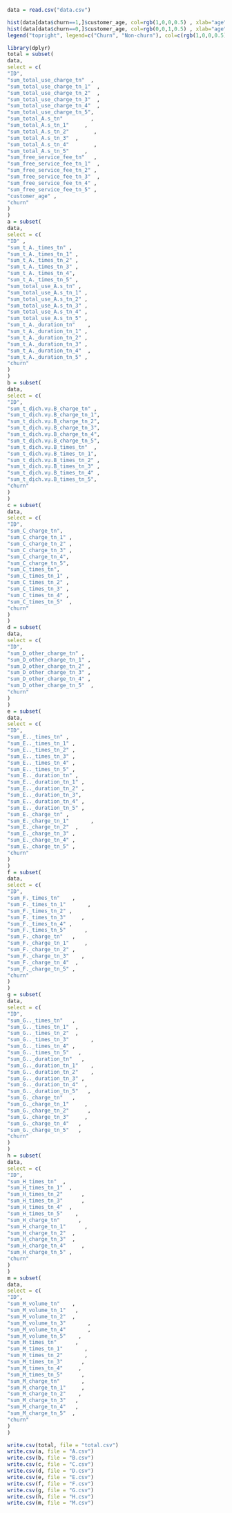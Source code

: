 
```r
data = read.csv("data.csv")

```

```r
hist(data[data$churn==1,]$customer_age, col=rgb(1,0,0,0.5) , xlab="age" , ylab="frequency" , main="" )
hist(data[data$churn==0,]$customer_age, col=rgb(0,0,1,0.5) , xlab="age" , ylab="frequency" , main="", add=T)
legend("topright", legend=c("Churn", "Non-churn"), col=c(rgb(1,0,0,0.5), rgb(0,0,1,0.5)), pt.cex=2, pch=15 )
```
```r
library(dplyr)
total = subset(
data,
select = c(
"ID",
"sum_total_use_charge_tn"  ,
"sum_total_use_charge_tn_1"  ,
"sum_total_use_charge_tn_2"  ,
"sum_total_use_charge_tn_3"  ,
"sum_total_use_charge_tn_4"  ,
"sum_total_use_charge_tn_5",
"sum_total_A.s_tn"         ,
"sum_total_A.s_tn_1"     ,
"sum_total_A.s_tn_2"        ,
"sum_total_A.s_tn_3"  ,
"sum_total_A.s_tn_4"        ,
"sum_total_A.s_tn_5"     ,
"sum_free_service_fee_tn"   ,
"sum_free_service_fee_tn_1"  ,
"sum_free_service_fee_tn_2" ,
"sum_free_service_fee_tn_3"  ,
"sum_free_service_fee_tn_4" ,
"sum_free_service_fee_tn_5" ,
"customer_age" ,
"churn"
)
)
a = subset(
data,
select = c(
"ID" ,
"sum_t_A._times_tn" ,
"sum_t_A._times_tn_1" ,
"sum_t_A._times_tn_2" ,
"sum_t_A._times_tn_3" ,
"sum_t_A._times_tn_4",
"sum_t_A._times_tn_5" ,
"sum_total_use_A.s_tn" ,
"sum_total_use_A.s_tn_1" ,
"sum_total_use_A.s_tn_2" ,
"sum_total_use_A.s_tn_3" ,
"sum_total_use_A.s_tn_4" ,
"sum_total_use_A.s_tn_5" ,
"sum_t_A._duration_tn"    ,
"sum_t_A._duration_tn_1" ,
"sum_t_A._duration_tn_2" ,
"sum_t_A._duration_tn_3" ,
"sum_t_A._duration_tn_4"  ,
"sum_t_A._duration_tn_5" ,
"churn"
)
)
b = subset(
data,
select = c(
"ID",
"sum_t_dịch.vụ.B_charge_tn" ,
"sum_t_dịch.vụ.B_charge_tn_1",
"sum_t_dịch.vụ.B_charge_tn_2",
"sum_t_dịch.vụ.B_charge_tn_3",
"sum_t_dịch.vụ.B_charge_tn_4",
"sum_t_dịch.vụ.B_charge_tn_5",
"sum_t_dịch.vụ.B_times_tn"  ,
"sum_t_dịch.vụ.B_times_tn_1",
"sum_t_dịch.vụ.B_times_tn_2" ,
"sum_t_dịch.vụ.B_times_tn_3" ,
"sum_t_dịch.vụ.B_times_tn_4" ,
"sum_t_dịch.vụ.B_times_tn_5",
"churn"
)
)
c = subset(
data,
select = c(
"ID",
"sum_C_charge_tn",
"sum_C_charge_tn_1" ,
"sum_C_charge_tn_2" ,
"sum_C_charge_tn_3" ,
"sum_C_charge_tn_4",
"sum_C_charge_tn_5",
"sum_C_times_tn",
"sum_C_times_tn_1" ,
"sum_C_times_tn_2" ,
"sum_C_times_tn_3" ,
"sum_C_times_tn_4" ,
"sum_C_times_tn_5"  ,
"churn"
)
)
d = subset(
data,
select = c(
"ID",
"sum_D_other_charge_tn" ,
"sum_D_other_charge_tn_1" ,
"sum_D_other_charge_tn_2" ,
"sum_D_other_charge_tn_3" ,
"sum_D_other_charge_tn_4" ,
"sum_D_other_charge_tn_5"  ,
"churn"
)
)
e = subset(
data,
select = c(
"ID",
"sum_E.._times_tn" ,
"sum_E.._times_tn_1" ,
"sum_E.._times_tn_2" ,
"sum_E.._times_tn_3" ,
"sum_E.._times_tn_4" ,
"sum_E.._times_tn_5" ,
"sum_E.._duration_tn" ,
"sum_E.._duration_tn_1" ,
"sum_E.._duration_tn_2" ,
"sum_E.._duration_tn_3",
"sum_E.._duration_tn_4" ,
"sum_E.._duration_tn_5" ,
"sum_E._charge_tn" ,
"sum_E._charge_tn_1"       ,
"sum_E._charge_tn_2"  ,
"sum_E._charge_tn_3" ,
"sum_E._charge_tn_4" ,
"sum_E._charge_tn_5" ,
"churn"
)
)
f = subset(
data,
select = c(
"ID",
"sum_F._times_tn"    ,
"sum_F._times_tn_1"       ,
"sum_F._times_tn_2" ,
"sum_F._times_tn_3"     ,
"sum_F._times_tn_4" ,
"sum_F._times_tn_5"      ,
"sum_F._charge_tn"   ,
"sum_F._charge_tn_1"     ,
"sum_F._charge_tn_2" ,
"sum_F._charge_tn_3"    ,
"sum_F._charge_tn_4"  ,
"sum_F._charge_tn_5" ,
"churn"
)
)
g = subset(
data,
select = c(
"ID",
"sum_G.._times_tn"   ,
"sum_G.._times_tn_1"  ,
"sum_G.._times_tn_2"  ,
"sum_G.._times_tn_3"       ,
"sum_G.._times_tn_4" ,
"sum_G.._times_tn_5"   ,
"sum_G.._duration_tn"   ,
"sum_G.._duration_tn_1"    ,
"sum_G.._duration_tn_2"    ,
"sum_G.._duration_tn_3" ,
"sum_G.._duration_tn_4"  ,
"sum_G.._duration_tn_5"   ,
"sum_G._charge_tn"   ,
"sum_G._charge_tn_1"     ,
"sum_G._charge_tn_2"      ,
"sum_G._charge_tn_3"     ,
"sum_G._charge_tn_4"   ,
"sum_G._charge_tn_5"   ,
"churn"
)
)
h = subset(
data,
select = c(
"ID",
"sum_H_times_tn"  ,
"sum_H_times_tn_1"  ,
"sum_H_times_tn_2"      ,
"sum_H_times_tn_3"      ,
"sum_H_times_tn_4"  ,
"sum_H_times_tn_5"    ,
"sum_H_charge_tn"      ,
"sum_H_charge_tn_1"      ,
"sum_H_charge_tn_2"  ,
"sum_H_charge_tn_3"  ,
"sum_H_charge_tn_4"     ,
"sum_H_charge_tn_5" ,
"churn"
)
)
m = subset(
data,
select = c(
"ID",
"sum_M_volume_tn"    ,
"sum_M_volume_tn_1"   ,
"sum_M_volume_tn_2"  ,
"sum_M_volume_tn_3"       ,
"sum_M_volume_tn_4"       ,
"sum_M_volume_tn_5"    ,
"sum_M_times_tn"      ,
"sum_M_times_tn_1"       ,
"sum_M_times_tn_2"       ,
"sum_M_times_tn_3"      ,
"sum_M_times_tn_4"     ,
"sum_M_times_tn_5"      ,
"sum_M_charge_tn"       ,
"sum_M_charge_tn_1"     ,
"sum_M_charge_tn_2"    ,
"sum_M_charge_tn_3"   ,
"sum_M_charge_tn_4"   ,
"sum_M_charge_tn_5"  ,
"churn"
)
)

```

```r
write.csv(total, file = "total.csv")
write.csv(a, file = "A.csv")
write.csv(b, file = "B.csv")
write.csv(c, file = "C.csv")
write.csv(d, file = "D.csv")
write.csv(e, file = "E.csv")
write.csv(f, file = "F.csv")
write.csv(g, file = "G.csv")
write.csv(h, file = "H.csv")
write.csv(m, file = "M.csv")




```



